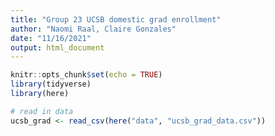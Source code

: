 ```yaml
---
title: "Group 23 UCSB domestic grad enrollment"
author: "Naomi Raal, Claire Gonzales"
date: "11/16/2021"
output: html_document
---
```


```r
knitr::opts_chunk$set(echo = TRUE)
library(tidyverse)
library(here)
```


```r
# read in data
ucsb_grad <- read_csv(here("data", "ucsb_grad_data.csv"))
```

